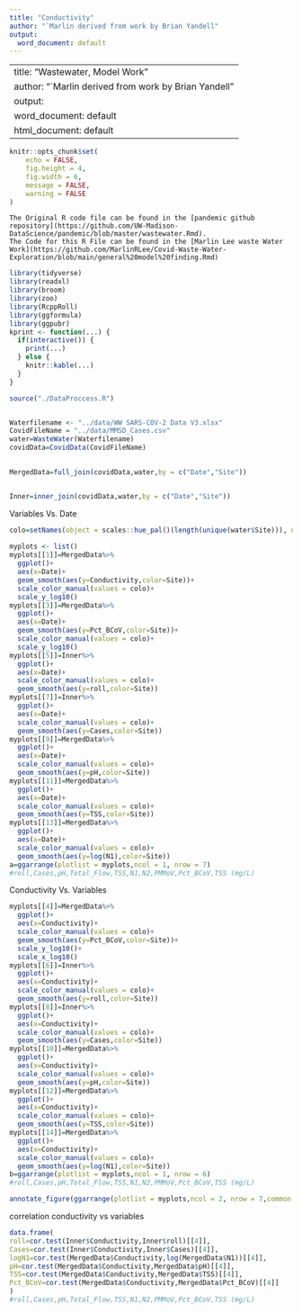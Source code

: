 ---
title: "Conductivity"
author: "`Marlin derived from work by Brian Yandell"
output:
  word_document: default
---
---
title: "Wastewater, Model Work"
author: "`Marlin derived from work by Brian Yandell"
output:
  word_document: default
  html_document: default
---

```{r setup, include=FALSE}
knitr::opts_chunk$set(
	echo = FALSE,
	fig.height = 4,
	fig.width = 6,
	message = FALSE,
	warning = FALSE
)
```

```
The Original R code file can be found in the [pandemic github repository](https://github.com/UW-Madison-DataScience/pandemic/blob/master/wastewater.Rmd).
The Code for this R File can be found in the [Marlin Lee waste Water Work](https://github.com/MarlinRLee/Covid-Waste-Water-Exploration/blob/main/general%20model%20finding.Rmd)
```




```{r}
library(tidyverse)
library(readxl)
library(broom)
library(zoo)
library(RcppRoll)
library(ggformula)
library(ggpubr)
kprint <- function(...) {
  if(interactive()) {
    print(...)
  } else {
    knitr::kable(...)
  }
}
```

```{r}
source("./DataProccess.R")


Waterfilename <- "../data/WW SARS-COV-2 Data V3.xlsx"
CovidFileName = "../data/MMSD_Cases.csv"
water=WasteWater(Waterfilename)
covidData=CovidData(CovidFileName)
  
```


```{r}
MergedData=full_join(covidData,water,by = c("Date","Site"))


Inner=inner_join(covidData,water,by = c("Date","Site"))
```

Variables Vs. Date

```{r, echo=FALSE, dpi=600, fig.width=12, fig.height=12}
colo=setNames(object = scales::hue_pal()(length(unique(water$Site))), nm = unique(water$Site))
    
myplots <- list()
myplots[[1]]=MergedData%>%
  ggplot()+
  aes(x=Date)+
  geom_smooth(aes(y=Conductivity,color=Site))+
  scale_color_manual(values = colo)+
  scale_y_log10()
myplots[[3]]=MergedData%>%
  ggplot()+
  aes(x=Date)+
  geom_smooth(aes(y=Pct_BCoV,color=Site))+
  scale_color_manual(values = colo)+
  scale_y_log10()
myplots[[5]]=Inner%>%
  ggplot()+
  aes(x=Date)+
  scale_color_manual(values = colo)+
  geom_smooth(aes(y=roll,color=Site))
myplots[[7]]=Inner%>%
  ggplot()+
  aes(x=Date)+
  scale_color_manual(values = colo)+
  geom_smooth(aes(y=Cases,color=Site))
myplots[[9]]=MergedData%>%
  ggplot()+
  aes(x=Date)+
  scale_color_manual(values = colo)+
  geom_smooth(aes(y=pH,color=Site))
myplots[[11]]=MergedData%>%
  ggplot()+
  aes(x=Date)+
  scale_color_manual(values = colo)+
  geom_smooth(aes(y=TSS,color=Site))
myplots[[13]]=MergedData%>%
  ggplot()+
  aes(x=Date)+
  scale_color_manual(values = colo)+
  geom_smooth(aes(y=log(N1),color=Site))
a=ggarrange(plotlist = myplots,ncol = 1, nrow = 7)
#roll,Cases,pH,Total_Flow,TSS,N1,N2,PMMoV,Pct_BCoV,TSS (mg/L)
```

Conductivity Vs. Variables

```{r, echo=FALSE, dpi=600, fig.width=12, fig.height=18}

myplots[[4]]=MergedData%>%
  ggplot()+
  aes(x=Conductivity)+
  scale_color_manual(values = colo)+
  geom_smooth(aes(y=Pct_BCoV,color=Site))+
  scale_y_log10()+
  scale_x_log10()
myplots[[6]]=Inner%>%
  ggplot()+
  aes(x=Conductivity)+
  scale_color_manual(values = colo)+
  geom_smooth(aes(y=roll,color=Site))
myplots[[8]]=Inner%>%
  ggplot()+
  aes(x=Conductivity)+
  scale_color_manual(values = colo)+
  geom_smooth(aes(y=Cases,color=Site))
myplots[[10]]=MergedData%>%
  ggplot()+
  aes(x=Conductivity)+
  scale_color_manual(values = colo)+
  geom_smooth(aes(y=pH,color=Site))
myplots[[12]]=MergedData%>%
  ggplot()+
  aes(x=Conductivity)+
  scale_color_manual(values = colo)+
  geom_smooth(aes(y=TSS,color=Site))
myplots[[14]]=MergedData%>%
  ggplot()+
  aes(x=Conductivity)+
  scale_color_manual(values = colo)+
  geom_smooth(aes(y=log(N1),color=Site))
b=ggarrange(plotlist = myplots,ncol = 1, nrow = 6)
#roll,Cases,pH,Total_Flow,TSS,N1,N2,PMMoV,Pct_BCoV,TSS (mg/L)
```

```{r, echo=FALSE, dpi=600, fig.width=12, fig.height=18}
annotate_figure(ggarrange(plotlist = myplots,ncol = 2, nrow = 7,common.legend = T,legend="right",labels = c("Var Vs. Date","Var Vs. Conductivity"),hjust=-2.7,vjust=-.5,font.label= list(size = 9)),top="Conductivity report")

```


correlation conductivity vs variables

```{r}
data.frame(
roll=cor.test(Inner$Conductivity,Inner$roll)[[4]],
Cases=cor.test(Inner$Conductivity,Inner$Cases)[[4]],
logN1=cor.test(MergedData$Conductivity,log(MergedData$N1))[[4]],
pH=cor.test(MergedData$Conductivity,MergedData$pH)[[4]],
TSS=cor.test(MergedData$Conductivity,MergedData$TSS)[[4]],
Pct_BCoV=cor.test(MergedData$Conductivity,MergedData$Pct_BCoV)[[4]]
)
#roll,Cases,pH,Total_Flow,TSS,N1,N2,PMMoV,Pct_BCoV,TSS (mg/L)
```

